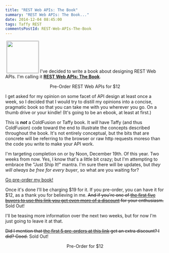 ```yaml
---
title: "REST Web APIs: The Book"
summary: "REST Web APIs: The Book..."
date: 2014-12-04 08:45:00
tags: Taffy REST
commentsPostId: REST-Web-APIs-The-Book
---
```


<script type="text/javascript" src="https://gumroad.com/js/gumroad.js"></script>

<img src="REST-Web-APIs-The-Book.png" width="100" hspace="3" style="max-width:100px;border:2px solid #d0d0d0;border-radius: 3px;" />I've decided to write a book about designing REST Web APIs. I'm calling it <a href="https://gumroad.com/l/rest-the-book"><strong>REST Web APIs: The Book</strong></a>.

<p align="center"><a href="https://gum.co/rest-the-book" class="btn btn-lg btn-warning" style="text-decoration: none"><i class="fa fa-book"></i> Pre-Order REST Web APIs for $12</a></p>

I get asked for my opinion on some facet of API design at least once a week, so I decided that I would try to distill my opinions into a concise, pragmatic book so that you can take me with you wherever you go. On a thumb drive or your kindle! (It's going to be an ebook, at least at first.)

This is _**not**_ a ColdFusion or Taffy book. It _will_ have Taffy (and thus ColdFusion) code toward the end to illustrate the concepts described throughout the book. It's not entirely conceptual, but the bits that are concrete will be referring to the browser or raw http requests moreso than the code you write to make your API work.

I'm targeting completion on or by Noon, December 19th. Of this year. Two weeks from now. Yes, I know that's a little bit crazy; but I'm attempting to embrace the "Just Ship It!" mantra. I'm sure there will be updates, but _they will always be free for every buyer_, so what are you waiting for?

[Go pre-order my book!][1]

Once it's done I'll be charging $19 for it. If you pre-order, you can have it for $12, as a thank you for believing in me. ~~And if you're one of [the first five buyers to use this link you get even more of a discount][1] for your enthusiasm.~~ Sold Out!

I'll be teasing more information over the next two weeks, but for now I'm just going to leave it at that.

~~Did I mention that [the first 5 pre-orders at this link][1] get an extra discount? I did? Good.~~ Sold Out!

<p align="center"><a href="https://gum.co/rest-the-book" class="btn btn-lg btn-warning" style="text-decoration: none"><i class="fa fa-book"></i> Pre-Order for $12</a></p>

[1]: https://gumroad.com/l/rest-the-book/backer
